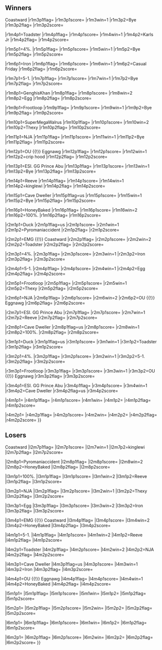 {{SetGame|melee}}{{tabs static
|name1=Overview
|link1=SWEET Prologue
|name2=Singles Top 96 E
|link2=SWEET Prologue/Singles Top 96 E
|name3=Singles Top 96 F
|link3=SWEET Prologue/Singles Top 96 F
|name4=Singles Top 96 G
|link4=SWEET Prologue/Singles Top 96 G
|name5=Singles Top 96 H
|link5=SWEET Prologue/Singles Top 96 H
|name6=Singles Top 32
|link6=SWEET Prologue/Singles Top 32
|name7=Doubles Winners
|link7=SWEET Prologue/Doubles Winners
|name8=Doubles Losers
|link8=SWEET Prologue/Doubles Losers
|This=5
}}
<!-- Generated with http://tournament-nub.rhcloud.com/toliquipedia -->
==Winners==
{{32DEWBracketA
|r1m1p1=Duck |r1m1p1flag=us |r1m1p1score={{win}} |r1m1win=1
|r1m1p2=Bye |r1m1p2flag= |r1m1p2score=

|r1m2p1=Hunt |r1m2p1flag= |r1m2p1score= |r1m2win=2
|r1m2p2=Pyromaniaccident |r1m2p2flag= |r1m2p2score={{win}}

|r1m3p1=EMG {{!}} Coastward |r1m3p1flag= |r1m3p1score={{win}} |r1m3win=1
|r1m3p2=Bye |r1m3p2flag= |r1m3p2score=

|r1m4p1=Toadster |r1m4p1flag= |r1m4p1score={{win}} |r1m4win=1
|r1m4p2=Karls Jr |r1m4p2flag= |r1m4p2score=

|r1m5p1=4%. |r1m5p1flag= |r1m5p1score={{win}} |r1m5win=1
|r1m5p2=Bye |r1m5p2flag= |r1m5p2score=

|r1m6p1=Iron |r1m6p1flag= |r1m6p1score={{win}} |r1m6win=1
|r1m6p2=Casual Friday |r1m6p2flag= |r1m6p2score=

|r1m7p1=5-1. |r1m7p1flag= |r1m7p1score={{win}} |r1m7win=1
|r1m7p2=Bye |r1m7p2flag= |r1m7p2score=

|r1m8p1=GenghisKhan |r1m8p1flag= |r1m8p1score= |r1m8win=2
|r1m8p2=Egg |r1m8p2flag= |r1m8p2score={{win}}

|r1m9p1=Frootloop |r1m9p1flag= |r1m9p1score={{win}} |r1m9win=1
|r1m9p2=Bye |r1m9p2flag= |r1m9p2score=

|r1m10p1=SuperMegaWalrus |r1m10p1flag= |r1m10p1score= |r1m10win=2
|r1m10p2=Thexy |r1m10p2flag= |r1m10p2score={{win}}

|r1m11p1=NJA |r1m11p1flag= |r1m11p1score={{win}} |r1m11win=1
|r1m11p2=Bye |r1m11p2flag= |r1m11p2score=

|r1m12p1=OU {{!}} Eggnawg |r1m12p1flag= |r1m12p1score={{win}} |r1m12win=1
|r1m12p2=crip hood |r1m12p2flag= |r1m12p2score=

|r1m13p1=ESI. GG Prince Abu |r1m13p1flag= |r1m13p1score={{win}} |r1m13win=1
|r1m13p2=Bye |r1m13p2flag= |r1m13p2score=

|r1m14p1=Reeve |r1m14p1flag= |r1m14p1score={{win}} |r1m14win=1
|r1m14p2=kinglewi |r1m14p2flag= |r1m14p2score=

|r1m15p1=Cave Dweller |r1m15p1flag=us |r1m15p1score={{win}} |r1m15win=1
|r1m15p2=Bye |r1m15p2flag= |r1m15p2score=

|r1m16p1=HoneyBaked |r1m16p1flag= |r1m16p1score= |r1m16win=2
|r1m16p2=100%. |r1m16p2flag= |r1m16p2score={{win}}

|r2m1p1=Duck |r2m1p1flag=us |r2m1p1score={{win}} |r2m1win=1
|r2m1p2=Pyromaniaccident |r2m1p2flag= |r2m1p2score=

|r2m2p1=EMG {{!}} Coastward |r2m2p1flag= |r2m2p1score= |r2m2win=2
|r2m2p2=Toadster |r2m2p2flag= |r2m2p2score={{win}}

|r2m3p1=4%. |r2m3p1flag= |r2m3p1score={{win}} |r2m3win=1
|r2m3p2=Iron |r2m3p2flag= |r2m3p2score=

|r2m4p1=5-1. |r2m4p1flag= |r2m4p1score={{win}} |r2m4win=1
|r2m4p2=Egg |r2m4p2flag= |r2m4p2score=

|r2m5p1=Frootloop |r2m5p1flag= |r2m5p1score={{win}} |r2m5win=1
|r2m5p2=Thexy |r2m5p2flag= |r2m5p2score=

|r2m6p1=NJA |r2m6p1flag= |r2m6p1score= |r2m6win=2
|r2m6p2=OU {{!}} Eggnawg |r2m6p2flag= |r2m6p2score={{win}}

|r2m7p1=ESI. GG Prince Abu |r2m7p1flag= |r2m7p1score={{win}} |r2m7win=1
|r2m7p2=Reeve |r2m7p2flag= |r2m7p2score=

|r2m8p1=Cave Dweller |r2m8p1flag=us |r2m8p1score={{win}} |r2m8win=1
|r2m8p2=100%. |r2m8p2flag= |r2m8p2score=

|r3m1p1=Duck |r3m1p1flag=us |r3m1p1score={{win}} |r3m1win=1
|r3m1p2=Toadster |r3m1p2flag= |r3m1p2score=

|r3m2p1=4%. |r3m2p1flag= |r3m2p1score={{win}} |r3m2win=1
|r3m2p2=5-1. |r3m2p2flag= |r3m2p2score=

|r3m3p1=Frootloop |r3m3p1flag= |r3m3p1score={{win}} |r3m3win=1
|r3m3p2=OU {{!}} Eggnawg |r3m3p2flag= |r3m3p2score=

|r3m4p1=ESI. GG Prince Abu |r3m4p1flag= |r3m4p1score={{win}} |r3m4win=1
|r3m4p2=Cave Dweller |r3m4p2flag=us |r3m4p2score=

|r4m1p1= |r4m1p1flag= |r4m1p1score= |r4m1win=
|r4m1p2= |r4m1p2flag= |r4m1p2score=

|r4m2p1= |r4m2p1flag= |r4m2p1score= |r4m2win=
|r4m2p2= |r4m2p2flag= |r4m2p2score=
}}

==Losers==
{{32DELBracketA
|l1m1p1=Bye |l1m1p1flag= |l1m1p1score= |l1m1win=2
|l1m1p2=Hunt |l1m1p2flag= |l1m1p2score={{win}}

|l1m2p1=Bye |l1m2p1flag= |l1m2p1score= |l1m2win=2
|l1m2p2=Karls Jr |l1m2p2flag= |l1m2p2score={{win}}

|l1m3p1=Bye |l1m3p1flag= |l1m3p1score= |l1m3win=2
|l1m3p2=Casual Friday |l1m3p2flag= |l1m3p2score={{win}}

|l1m4p1=Bye |l1m4p1flag= |l1m4p1score= |l1m4win=2
|l1m4p2=GenghisKhan |l1m4p2flag= |l1m4p2score={{win}}

|l1m5p1=Bye |l1m5p1flag= |l1m5p1score= |l1m5win=2
|l1m5p2=SuperMegaWalrus |l1m5p2flag= |l1m5p2score={{win}}

|l1m6p1=Bye |l1m6p1flag= |l1m6p1score= |l1m6win=2
|l1m6p2=crip hood |l1m6p2flag= |l1m6p2score={{win}}

|l1m7p1=Bye |l1m7p1flag= |l1m7p1score= |l1m7win=2
|l1m7p2=kinglewi |l1m7p2flag= |l1m7p2score={{win}}

|l1m8p1=Bye |l1m8p1flag= |l1m8p1score= |l1m8win=2
|l1m8p2=HoneyBaked |l1m8p2flag= |l1m8p2score={{win}}

|l2m1p1=100%. |l2m1p1flag= |l2m1p1score={{win}} |l2m1win=1
|l2m1p2=Hunt |l2m1p2flag= |l2m1p2score=

|l2m2p1=Reeve |l2m2p1flag= |l2m2p1score={{win}} |l2m2win=1
|l2m2p2=Karls Jr |l2m2p2flag= |l2m2p2score=

|l2m3p1=NJA |l2m3p1flag= |l2m3p1score={{win}} |l2m3win=1
|l2m3p2=Casual Friday |l2m3p2flag= |l2m3p2score=

|l2m4p1=Thexy |l2m4p1flag= |l2m4p1score={{win}} |l2m4win=1
|l2m4p2=GenghisKhan |l2m4p2flag= |l2m4p2score=

|l2m5p1=Egg |l2m5p1flag= |l2m5p1score={{win}} |l2m5win=1
|l2m5p2=SuperMegaWalrus |l2m5p2flag= |l2m5p2score=

|l2m6p1=Iron |l2m6p1flag= |l2m6p1score={{win}} |l2m6win=1
|l2m6p2=crip hood |l2m6p2flag= |l2m6p2score=

|l2m7p1=EMG {{!}} Coastward |l2m7p1flag= |l2m7p1score={{win}} |l2m7win=1
|l2m7p2=kinglewi |l2m7p2flag= |l2m7p2score=

|l2m8p1=Pyromaniaccident |l2m8p1flag= |l2m8p1score= |l2m8win=2
|l2m8p2=HoneyBaked |l2m8p2flag= |l2m8p2score={{win}}

|l3m1p1=100%. |l3m1p1flag= |l3m1p1score= |l3m1win=2
|l3m1p2=Reeve |l3m1p2flag= |l3m1p2score={{win}}

|l3m2p1=NJA |l3m2p1flag= |l3m2p1score={{win}} |l3m2win=1
|l3m2p2=Thexy |l3m2p2flag= |l3m2p2score=

|l3m3p1=Egg |l3m3p1flag= |l3m3p1score= |l3m3win=2
|l3m3p2=Iron |l3m3p2flag= |l3m3p2score={{win}}

|l3m4p1=EMG {{!}} Coastward |l3m4p1flag= |l3m4p1score= |l3m4win=2
|l3m4p2=HoneyBaked |l3m4p2flag= |l3m4p2score={{win}}

|l4m1p1=5-1. |l4m1p1flag= |l4m1p1score= |l4m1win=2
|l4m1p2=Reeve |l4m1p2flag= |l4m1p2score={{win}}

|l4m2p1=Toadster |l4m2p1flag= |l4m2p1score= |l4m2win=2
|l4m2p2=NJA |l4m2p2flag= |l4m2p2score={{win}}

|l4m3p1=Cave Dweller |l4m3p1flag=us |l4m3p1score={{win}} |l4m3win=1
|l4m3p2=Iron |l4m3p2flag= |l4m3p2score=

|l4m4p1=OU {{!}} Eggnawg |l4m4p1flag= |l4m4p1score={{win}} |l4m4win=1
|l4m4p2=HoneyBaked |l4m4p2flag= |l4m4p2score=

|l5m1p1= |l5m1p1flag= |l5m1p1score= |l5m1win=
|l5m1p2= |l5m1p2flag= |l5m1p2score=

|l5m2p1= |l5m2p1flag= |l5m2p1score= |l5m2win=
|l5m2p2= |l5m2p2flag= |l5m2p2score=

|l6m1p1= |l6m1p1flag= |l6m1p1score= |l6m1win=
|l6m1p2= |l6m1p2flag= |l6m1p2score=

|l6m2p1= |l6m2p1flag= |l6m2p1score= |l6m2win=
|l6m2p2= |l6m2p2flag= |l6m2p2score=
}}
